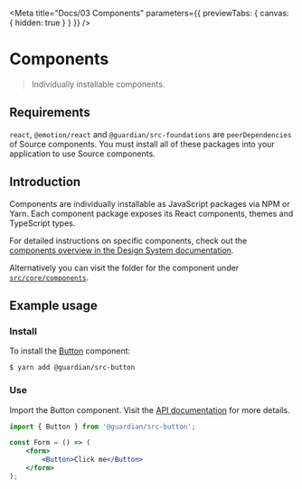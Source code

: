 
<Meta
	title="Docs/03 Components"
	parameters={{ previewTabs: { canvas: { hidden: true } } }}
/>

# Components

> Individually installable components.

## Requirements

`react`, `@emotion/react` and `@guardian/src-foundations` are `peerDependencies` of Source components. You must install all of these packages into your application to use Source components.

## Introduction

Components are individually installable as JavaScript packages via NPM or Yarn. Each component package exposes its React components, themes and TypeScript types.

For detailed instructions on specific components, check out the [components overview in the Design System documentation](https://theguardian.design/2a1e5182b/p/77ee17-overview).

Alternatively you can visit the folder for the component under [`src/core/components`](../src/core/components).

## Example usage

### Install

To install the [Button](https://theguardian.design/2a1e5182b/p/435225-button/b/86f344) component:

```shell
$ yarn add @guardian/src-button
```

### Use

Import the Button component. Visit the [API documentation](https://theguardian.design/2a1e5182b/p/435225-button/b/38466d) for more details.

```jsx
import { Button } from '@guardian/src-button';

const Form = () => (
	<form>
		<Button>Click me</Button>
	</form>
);
```

